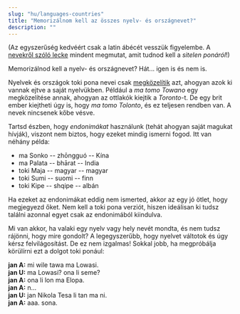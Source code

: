 ```yaml
---
slug: "hu/languages-countries"
title: "Memorizálnom kell az összes nyelv- és országnevet?"
description: ""
---
```


(Az egyszerűség kedvéért csak a latin ábécét vesszük figyelembe. A [nevekről szóló lecke](/hu/07/) mindent megmutat, amit tudnod kell a *sitelen ponáról*!)

Memorizálnod kell a nyelv- és országnevet? Hát... igen is és nem is.

Nyelvek és országok toki pona nevei csak [megközelítik](/en/make-a-name#3-how-do-we-make-the-name-work-in-toki-pona) azt, ahogyan azok ki vannak ejtve a saját nyelvükben. Például a *ma tomo Towano* egy megközelítése annak, ahogyan az ottlakók kiejtik a *Toronto*-t. De egy brit ember kiejtheti úgy is, hogy *ma tomo Tolonto*, és ez teljesen rendben van. A nevek nincsenek kőbe vésve.

Tartsd észben, hogy *endonimákat* használunk (tehát ahogyan saját magukat hívják), viszont nem biztos, hogy ezeket mindig ismerni fogod. Itt van néhány példa:

* ma Sonko -- zhōngguó -- Kína
* ma Palata -- bhārat -- India
* toki Maja -- magyar -- magyar
* toki Sumi -- suomi -- finn
* toki Kipe -- shqipe -- albán

Ha ezeket az endonimákat eddig nem ismerted, akkor az egy jó ötlet, hogy megjegyezd őket. Nem kell a toki pona verziót, hiszen ideálisan ki tudsz találni azonnal egyet csak az endonimából kiindulva.

Mi van akkor, ha valaki egy nyelv vagy hely nevét mondta, és nem tudsz rájönni, hogy mire gondolt? A legegyszerűbb, hogy nyelvet váltotok és úgy kérsz felvilágosítást. De ez nem izgalmas! Sokkal jobb, ha megpróbálja körülírni ezt a dolgot toki ponául:

**jan A:** mi wile tawa ma Lowasi.  
**jan U:** ma Lowasi? ona li seme?  
**jan A:** ona li lon ma Elopa.  
**jan A:** n...  
**jan U:** jan Nikola Tesa li tan ma ni.  
**jan A:** aaa. sona.
